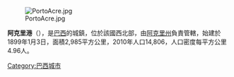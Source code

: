 {{coord|09|35|16|S|67|31|58|W|scale:30000|display=title}}

[[Image:PortoAcre.jpg|right]]

'''阿克里港'''（{{lang-pt|Porto Acre}}），是[[巴西|巴西]]的城鎮，位於該國西北部，由[[阿克里州|阿克里州]]負責管轄，始建於1899年1月3日，面積2,985平方公里，2010年人口14,806，人口密度每平方公里4.96人。

{{Brazil-geo-stub}}{{阿克里州市鎮|state=collapsed}}
[[Category:巴西城市|Category:巴西城市]]